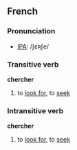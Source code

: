 ==French==
===Pronunciation===
*[[IPA]]: /ʃɛʀʃe/

===Transitive verb===
'''chercher'''

#to [[look for]], to [[seek]]

===Intransitive verb===
'''chercher'''

#to [[look for]], to [[seek]]

<!--what is this?
==[[mlingks]]==
*[[Hebrew]]: '''chercher''' [[שורש]] /SoreS/ ([[root]])
-->